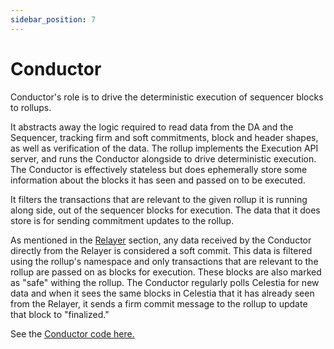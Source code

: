 ```yaml
---
sidebar_position: 7
---
```


# Conductor


<DeploymentsRedirect />

Conductor's role is to drive the deterministic execution of sequencer blocks to
rollups. 

It abstracts away the logic required to read data from the DA and the
Sequencer, tracking firm and soft commitments, block and header shapes, as well
as verification of the data. The rollup implements the Execution API server, and
runs the Conductor alongside to drive deterministic execution. The Conductor is
effectively stateless but does ephemerally store some information about the
blocks it has seen and passed on to be executed. 

It filters the transactions that are relevant to the given rollup it is running
along side, out of the sequencer blocks for execution. The data that it does store is
for sending commitment updates to the rollup.

As mentioned in the
[Relayer](/docs/overview/architecture/6-relayer.md) section, any data
received by the Conductor directly from the Relayer is considered a soft commit.
This data is filtered using the rollup's namespace and only transactions that
are relevant to the rollup are passed on as blocks for execution. These blocks
are also marked as "safe" withing the rollup. The Conductor regularly polls Celestia for new data
and when it sees the same blocks in Celestia that it has already seen from the
Relayer, it sends a firm commit message to the rollup to update that block to
"finalized."

See the [Conductor code
here.](https://github.com/astriaorg/astria/tree/main/crates/astria-conductor)
